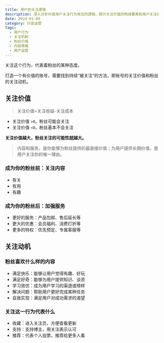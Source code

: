 ```yaml
---
title: 用户的关注逻辑
description: 深入分析抖音用户关注行为背后的逻辑，探讨关注价值的构成要素和用户关注动机，以及如何通过内容和服务提升账号价值
date: 2024-01-09
category: 抖音运营
tags:
  - 用户行为
  - 关注机制
  - 粉丝价值
  - 内容策略
  - 用户运营
---
```


关注这个行为，代表着粉丝的某种态度。

打造一个有价值的账号，需要找到持续“被关注”的方法，即账号的关注价值和粉丝的关注动机。

## 关注价值

> 关注价值=关注收益-关注成本

- 关注价值 `>0`，粉丝可能会关注
- 关注价值 `<0`，粉丝基本不会关注

**关注价值越大，粉丝关注的可能性就越大。**

> 内容和服务，是你能够为粉丝提供的最直接价值；为用户提供长期价值，是用户关注你的唯一理由。

### 成为你的粉丝前：关注内容

- 有关
- 有用
- 有趣

### 成为你的粉丝后：加强服务

- 更好的服务：产品包邮、售后延长等
- 更大的优惠：会员福利、消费打折等
- 更多的特权：优先预定、专属客服等

## 关注动机

### 粉丝喜欢什么样的内容

- 满足快乐：能够让用户觉得有趣、好玩
- 满足好奇：能够为用户提供知识、谈资
- 学习效仿：成为用户学习的渠道或榜样
- 解决问题：帮助用户更好完成某种任务
- 自我实现：满足用户对成功需求的渴望

### 关注这一行为代表什么

- 收藏：进入关注页，方便查看更新
- 支持：支持博主，用关注表示认可
- 推荐：代表个人投票，推荐给更多人看
